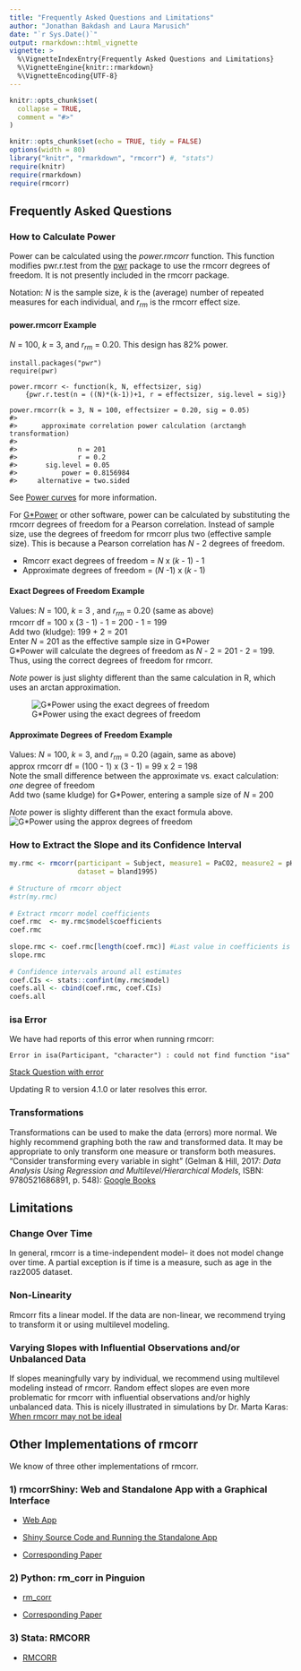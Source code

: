 ---
title: "Frequently Asked Questions and Limitations"
author: "Jonathan Bakdash and Laura Marusich"
date: "`r Sys.Date()`"
output: rmarkdown::html_vignette
vignette: >
  %\VignetteIndexEntry{Frequently Asked Questions and Limitations}
  %\VignetteEngine{knitr::rmarkdown}
  %\VignetteEncoding{UTF-8}
---

```{r, include = FALSE}
knitr::opts_chunk$set(
  collapse = TRUE,
  comment = "#>"
)
```

```{r setup, include=FALSE}
knitr::opts_chunk$set(echo = TRUE, tidy = FALSE)
options(width = 80)
library("knitr", "rmarkdown", "rmcorr") #, "stats")
require(knitr)
require(rmarkdown)
require(rmcorr)
```
## Frequently Asked Questions 

### How to Calculate Power
Power can be calculated using the *power.rmcorr* function. This function 
modifies pwr.r.test from the <a href="https://CRAN.R-project.org/package=pwr">pwr</a> 
package to use the rmcorr degrees of freedom. It is not presently included in 
the rmcorr package. 

Notation: *N* is the sample size, *k* is the (average) number of repeated measures for each individual, and *r*<sub>*rm*</sub> is the rmcorr effect size.

#### power.rmcorr Example
*N* = 100, *k* = 3, and *r*<sub>*rm*</sub> = 0.20. This design has 82\% power.

```
install.packages("pwr")
require(pwr)

power.rmcorr <- function(k, N, effectsizer, sig)
    {pwr.r.test(n = ((N)*(k-1))+1, r = effectsizer, sig.level = sig)}
    
power.rmcorr(k = 3, N = 100, effectsizer = 0.20, sig = 0.05)    
#> 
#>      approximate correlation power calculation (arctangh transformation) 
#> 
#>               n = 201
#>               r = 0.2
#>       sig.level = 0.05
#>           power = 0.8156984
#>     alternative = two.sided
```

See [Power curves](./New_rmcorr_paper_analyses_figures.html#power) for more information. 

For <a href="https://www.psychologie.hhu.de/arbeitsgruppen/allgemeine-psychologie-und-arbeitspsychologie/gpower">G\*Power</a> or other software, power can be calculated by substituting the rmcorr degrees of freedom for a Pearson correlation. Instead of sample size, use the degrees of freedom for rmcorr plus two (effective sample size). This is because a Pearson correlation has *N* - 2 degrees of freedom.<br>


- Rmcorr exact degrees of freedom = *N* x (*k* - 1) - 1 <br>
- Approximate degrees of freedom = (*N* -1) x (*k* - 1)  <br>

#### Exact Degrees of Freedom Example
Values: *N* = 100, *k* = 3 , and *r*<sub>*rm*</sub> = 0.20 (same as above) <br> 
rmcorr df = 100 x (3 - 1) - 1 = 200 - 1 = 199 <br>
Add two (kludge): 199 + 2 = 201 <br>
Enter *N* = 201 as the effective sample size in G\*Power <br>
G\*Power will calculate the degrees of freedom as *N* - 2 = 201 - 2 = 199. 
Thus, using the correct degrees of freedom for rmcorr.
<br>

*Note* power is just slighty different than the same calculation in R, which uses an arctan approximation.

![G\*Power using the exact degrees of freedom](../man/figures/Gpower_exact_df.jpg)

#### Approximate Degrees of Freedom Example
Values: *N* = 100, *k* = 3, and *r*<sub>*rm*</sub> = 0.20 (again, same as above) <br>
approx rmcorr df = (100 - 1) x (3 - 1) = 99 x 2 = 198 <br>
Note the small difference between the approximate vs. exact calculation: *one* degree of freedom <br>
Add two (same kludge) for G\*Power, entering a sample size of *N* = 200 <br>

*Note* power is slighty different than the exact formula above. 
![G\*Power using the approx degrees of freedom](../man/figures/Gpower_approx_df.jpg)



### How to Extract the Slope and its Confidence Interval
```{r}
my.rmc <- rmcorr(participant = Subject, measure1 = PaCO2, measure2 = pH, 
                 dataset = bland1995)
 
# Structure of rmcorr object
#str(my.rmc)
 
# Extract rmcorr model coefficients
coef.rmc  <- my.rmc$model$coefficients
coef.rmc
 
slope.rmc <- coef.rmc[length(coef.rmc)] #Last value in coefficients is the slope
slope.rmc
 
# Confidence intervals around all estimates
coef.CIs <- stats::confint(my.rmc$model) 
coefs.all <- cbind(coef.rmc, coef.CIs)
coefs.all
```

### isa Error

We have had reports of this error when running rmcorr: <br>
```
Error in isa(Participant, "character") : could not find function "isa" 
```

<a href="https://stackoverflow.com/questions/73146762/how-to-solve-the-following-error-running-rmcorr-in-r-error-in-isaparticipant">Stack Question with error</a>

Updating R to version 4.1.0 or later resolves this error. <br>


### Transformations
Transformations can be used to make the data (errors) more normal. We highly recommend graphing both the raw and transformed data. It may be appropriate to only transform one measure or transform both measures. "Consider transforming every variable in sight" (Gelman \& Hill, 2017: *Data Analysis Using Regression and Multilevel/Hierarchical Models*, ISBN: 9780521686891, p. 548): <a href="https://www.google.com/books/edition/Data_Analysis_Using_Regression_and_Multi/lV3DIdV0F9AC?hl=en&gbpv=1&bsq=consider%20transforming%20every%20variable%20in%20sight">Google Books</a> 
<br>

## Limitations 

### Change Over Time 
In general, rmcorr is a time-independent model-- it does not model change over time. A partial
exception is if time is a measure, such as age in the raz2005 dataset.
<br>

### Non-Linearity
Rmcorr fits a linear model. If the data are non-linear, we recommend trying to transform it or using multilevel modeling. 

### Varying Slopes with Influential Observations and/or Unbalanced Data
If slopes meaningfully vary by individual, we recommend using multilevel modeling instead of rmcorr.
Random effect slopes are even more problematic for rmcorr with influential observations
and/or highly unbalanced data. This is nicely illustrated in simulations by Dr. Marta Karas: 
<br>
<a href="https://martakarass.github.io/post/2022-04-27-rmcorr_vs_lmm/">When rmcorr may not be ideal</a> 

## Other Implementations of rmcorr
We know of three other implementations of rmcorr.

### 1) rmcorrShiny: Web and Standalone App with a Graphical Interface 
- <a href="https://lmarusich.shinyapps.io/shiny_rmcorr/">Web App</a>

- <a href="https://github.com/lmarusich/rmcorrShiny">Shiny Source Code and Running the Standalone App</a> 

- <a href="https://doi.org/10.12688/f1000research.55027.2">Corresponding Paper</a> 

### 2) Python: rm_corr in Pinguion 
- <a href="https://pingouin-stats.org/generated/pingouin.rm_corr.html#pingouin.rm_corr">rm_corr</a>

- <a href="https://doi.org/10.21105/joss.01026">Corresponding Paper</a> 

### 3) Stata: RMCORR
- <a href="https://ideas.repec.org/c/boc/bocode/s458971.html">RMCORR</a>